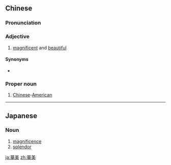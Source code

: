 {{also|华美}}
==Chinese==
{{zh-forms|s=华美}}

===Pronunciation===
{{zh-pron
|m=huáměi
|c=waa4 mei5
|mn=hôa-bí
|cat=n
}}

===Adjective===
{{zh-noun}}

# [[magnificent]] and [[beautiful]]

====Synonyms====
* {{zh-l|華麗}}

===Proper noun===
{{zh-proper noun}}

# [[Chinese]]-[[American]]

----

==Japanese==
{{ja-kanjitab|か|び|yomi=o}}

===Noun===
{{ja-noun|かび}}

# [[magnificence]]
# [[splendor]]

[[ja:華美]]
[[zh:華美]]
